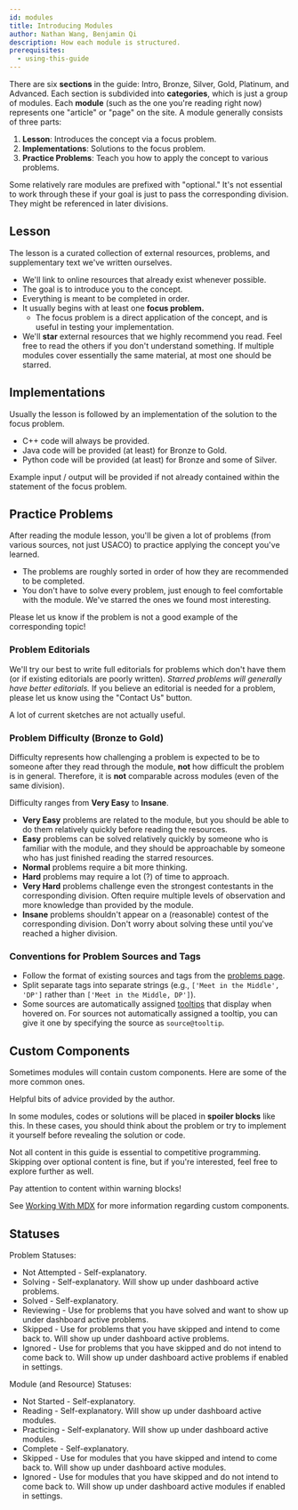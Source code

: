 ```yaml
---
id: modules
title: Introducing Modules
author: Nathan Wang, Benjamin Qi
description: How each module is structured.
prerequisites:
  - using-this-guide
---
```


There are six **sections** in the guide: Intro, Bronze, Silver, Gold, Platinum,
and Advanced. Each section is subdivided into **categories**, which is just a
group of modules. Each **module** (such as the one you're reading right now)
represents one "article" or "page" on the site. A module generally consists of
three parts:

1. **Lesson**: Introduces the concept via a focus problem.
2. **Implementations**: Solutions to the focus problem.
3. **Practice Problems**: Teach you how to apply the concept to various
   problems.

Some relatively rare modules are prefixed with "optional." It's not essential to
work through these if your goal is just to pass the corresponding division. They
might be referenced in later divisions.

## Lesson

The lesson is a curated collection of external resources, problems, and
supplementary text we've written ourselves.

- We'll link to online resources that already exist whenever possible.
- The goal is to introduce you to the concept.
- Everything is meant to be completed in order.
- It usually begins with at least one **focus problem.**
  - The focus problem is a direct application of the concept, and is useful in
    testing your implementation.
- We'll **star** external resources that we highly recommend you read. Feel free
  to read the others if you don't understand something. If multiple modules
  cover essentially the same material, at most one should be starred.

## Implementations

Usually the lesson is followed by an implementation of the solution to the focus
problem.

- C++ code will always be provided.
- Java code will be provided (at least) for Bronze to Gold.
- Python code will be provided (at least) for Bronze and some of Silver.

Example input / output will be provided if not already contained within the
statement of the focus problem.

## Practice Problems

After reading the module lesson, you'll be given a lot of problems (from various
sources, not just USACO) to practice applying the concept you've learned.

- The problems are roughly sorted in order of how they are recommended to be
  completed.
- You don't have to solve every problem, just enough to feel comfortable with
  the module. We've starred the ones we found most interesting.

Please let us know if the problem is not a good example of the corresponding
topic!

### Problem Editorials

We'll try our best to write full editorials for problems which don't have them
(or if existing editorials are poorly written). _Starred problems will generally
have better editorials._ If you believe an editorial is needed for a problem,
please let us know using the "Contact Us" button.

<Warning>

A lot of current sketches are not actually useful.

</Warning>

### Problem Difficulty (Bronze to Gold)

Difficulty represents how challenging a problem is expected to be to someone
after they read through the module, **not** how difficult the problem is in
general. Therefore, it is **not** comparable across modules (even of the same
division).

Difficulty ranges from **Very Easy** to **Insane**.

- **Very Easy** problems are related to the module, but you should be able to do
  them relatively quickly before reading the resources.
- **Easy** problems can be solved relatively quickly by someone who is familiar
  with the module, and they should be approachable by someone who has just
  finished reading the starred resources.
- **Normal** problems require a bit more thinking.
- **Hard** problems may require a lot (?) of time to approach.
- **Very Hard** problems challenge even the strongest contestants in the
  corresponding division. Often require multiple levels of observation and more
  knowledge than provided by the module.
- **Insane** problems shouldn't appear on a (reasonable) contest of the
  corresponding division. Don't worry about solving these until you've reached a
  higher division.

### Conventions for Problem Sources and Tags

 - Follow the format of existing sources and tags from the [problems page](/problems/).
 - Split separate tags into separate strings (e.g., `['Meet in the Middle', 'DP']` rather than `['Meet in the Middle, DP']`).
 - Some sources are automatically assigned [tooltips](https://github.com/cpinitiative/usaco-guide/blob/master/src/models/problem.ts) that display when hovered on. 
 For sources not automatically assigned a tooltip, you can give it one by specifying the source as `source@tooltip`.

## Custom Components

Sometimes modules will contain custom components. Here are some of the more
common ones.

<Info title="Pro Tip">

Helpful bits of advice provided by the author.

<!-- Tips on how to become legend in CP and better at competitve programming by Benjamin Qi, exactly what you wanted when you spam DM'd him! Definitely take these tips seriously. Don't uncomment this. -->

</Info>

<Spoiler title="Hidden Content">

In some modules, codes or solutions will be placed in **spoiler blocks** like
this. In these cases, you should think about the problem or try to implement it
yourself before revealing the solution or code.

</Spoiler>

<Optional title="Optional Content">

Not all content in this guide is essential to competitive programming. Skipping
over optional content is fine, but if you're interested, feel free to explore
further as well.

</Optional>

<Warning>

Pay attention to content within warning blocks!

</Warning>

See [Working With MDX](/general/working-mdx) for more information regarding
custom components.

## Statuses

Problem Statuses:

 - Not Attempted - Self-explanatory.
 - Solving - Self-explanatory. Will show up under dashboard active problems.
 - Solved - Self-explanatory.
 - Reviewing - Use for problems that you have solved and want to show up under dashboard active problems.
 - Skipped - Use for problems that you have skipped and intend to come back to. Will show up under dashboard active problems.
 - Ignored - Use for problems that you have skipped and do not intend to come back to. Will show up under dashboard active problems if enabled in settings.

Module (and Resource) Statuses:

 - Not Started - Self-explanatory.
 - Reading - Self-explanatory. Will show up under dashboard active modules.
 - Practicing - Self-explanatory. Will show up under dashboard active modules.
 - Complete - Self-explanatory.
 - Skipped - Use for modules that you have skipped and intend to come back to. Will show up under dashboard active modules.
 - Ignored - Use for modules that you have skipped and do not intend to come back to. Will show up under dashboard active modules if enabled in settings.
